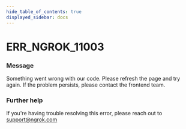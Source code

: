 ```yaml
---
hide_table_of_contents: true
displayed_sidebar: docs
---
```



# ERR_NGROK_11003

### Message

Something went wrong with our code. Please refresh the page and try again. If the problem persists, please contact the frontend team.

<ErrorDetails error="err_ngrok_11003" />

### Further help

If you're having trouble resolving this error, please reach out to [support@ngrok.com](mailto:support@ngrok.com?subject=Help%20with%20ERR_NGROK_11003)

